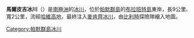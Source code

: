 {{coord|64|16|S|62|15|W|source:GNIS|display=title}}

'''馬爾皮吉冰川'''（{{lang-en|Malpighi Glacier}}）是[[南極洲|南極洲]]的[[冰川|冰川]]，位於[[帕默群島|帕默群島]]的[[布拉班特島|布拉班特島]]東岸，長9公里、寬2公里，流經[[哈維高地|哈維高地]]，最終注入[[麥肯齊冰川|麥肯齊冰川]]，由[[比利時|比利時]]探險隊繪入地圖。

{{DEFAULTSORT:Malpighi Glacier}}
[[Category:帕默群島冰川|Category:帕默群島冰川]]


{{PalmerArchipelago-geo-stub}}